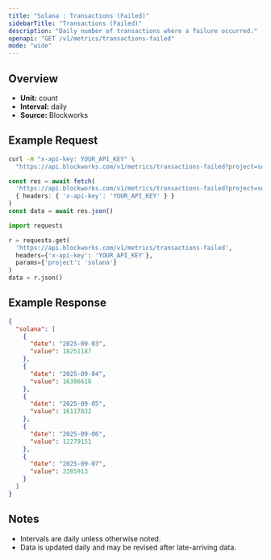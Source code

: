 ```yaml
---
title: "Solana : Transactions (Failed)"
sidebarTitle: "Transactions (Failed)"
description: "Daily number of transactions where a failure occurred."
openapi: "GET /v1/metrics/transactions-failed"
mode: "wide"
---
```


## Overview

- **Unit:** count
- **Interval:** daily
- **Source:** Blockworks

## Example Request

<CodeGroup>

```bash cURL
curl -H "x-api-key: YOUR_API_KEY" \
  "https://api.blockworks.com/v1/metrics/transactions-failed?project=solana"
```

```typescript TypeScript
const res = await fetch(
  'https://api.blockworks.com/v1/metrics/transactions-failed?project=solana',
  { headers: { 'x-api-key': 'YOUR_API_KEY' } }
)
const data = await res.json()
```

```python Python
import requests

r = requests.get(
  'https://api.blockworks.com/v1/metrics/transactions-failed',
  headers={'x-api-key': 'YOUR_API_KEY'},
  params={'project': 'solana'}
)
data = r.json()
```

</CodeGroup>

## Example Response

```json
{
  "solana": [
    {
      "date": "2025-09-03",
      "value": 18251187
    },
    {
      "date": "2025-09-04",
      "value": 16386618
    },
    {
      "date": "2025-09-05",
      "value": 16117832
    },
    {
      "date": "2025-09-06",
      "value": 12279151
    },
    {
      "date": "2025-09-07",
      "value": 2385913
    }
  ]
}
```

## Notes
- Intervals are daily unless otherwise noted.
- Data is updated daily and may be revised after late-arriving data.
